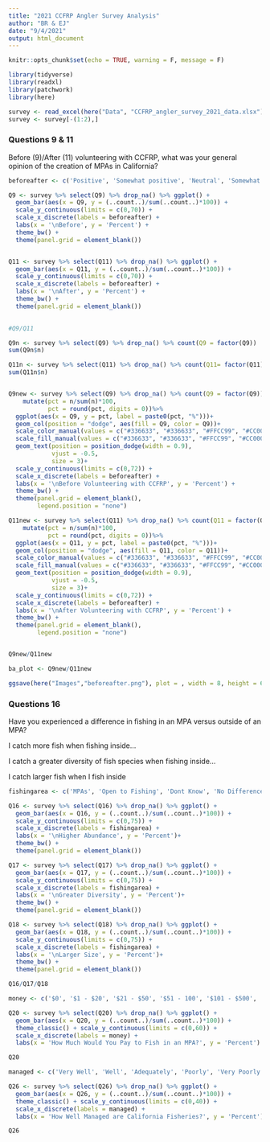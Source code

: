 ```yaml
---
title: "2021 CCFRP Angler Survey Analysis"
author: "BR & EJ"
date: "9/4/2021"
output: html_document
---
```


```r

knitr::opts_chunk$set(echo = TRUE, warning = F, message = F)

```

```r

library(tidyverse)
library(readxl)
library(patchwork)
library(here)

```


```r

survey <- read_excel(here("Data", "CCFRP_angler_survey_2021_data.xlsx"))
survey <- survey[-(1:2),]

```

### Questions 9 & 11

Before (9)/After (11) volunteering with CCFRP, what was your general opinion of the creation of MPAs in California?

```r

beforeafter <- c('Positive', 'Somewhat positive', 'Neutral', 'Somewhat Negative', 'Negative', 'No opinion')

Q9 <- survey %>% select(Q9) %>% drop_na() %>% ggplot() + 
  geom_bar(aes(x = Q9, y = (..count..)/sum(..count..)*100)) +
  scale_y_continuous(limits = c(0,70)) +
  scale_x_discrete(labels = beforeafter) +
  labs(x = '\nBefore', y = 'Percent') +
  theme_bw() + 
  theme(panel.grid = element_blank())


Q11 <- survey %>% select(Q11) %>% drop_na() %>% ggplot() +
  geom_bar(aes(x = Q11, y = (..count..)/sum(..count..)*100)) +
  scale_y_continuous(limits = c(0,70)) +
  scale_x_discrete(labels = beforeafter) +
  labs(x = '\nAfter', y = 'Percent') +
  theme_bw() + 
  theme(panel.grid = element_blank())
  

#Q9/Q11

Q9n <- survey %>% select(Q9) %>% drop_na() %>% count(Q9 = factor(Q9))
sum(Q9n$n)

Q11n <- survey %>% select(Q11) %>% drop_na() %>% count(Q11= factor(Q11))
sum(Q11n$n)


Q9new <- survey %>% select(Q9) %>% drop_na() %>% count(Q9 = factor(Q9))%>% 
    mutate(pct = n/sum(n)*100,
           pct = round(pct, digits = 0))%>%
  ggplot(aes(x = Q9, y = pct, label = paste0(pct, "%")))+
  geom_col(position = "dodge", aes(fill = Q9, color = Q9))+
  scale_color_manual(values = c("#336633", "#336633", "#FFCC99", "#CC0000", "#CC0000", "#666666"))+
  scale_fill_manual(values = c("#336633", "#336633", "#FFCC99", "#CC0000", "#CC0000", "#666666"))+
  geom_text(position = position_dodge(width = 0.9),
            vjust = -0.5,
            size = 3)+
  scale_y_continuous(limits = c(0,72)) +
  scale_x_discrete(labels = beforeafter) +
  labs(x = '\nBefore Volunteering with CCFRP', y = 'Percent') +
  theme_bw() + 
  theme(panel.grid = element_blank(),
        legend.position = "none")

Q11new <- survey %>% select(Q11) %>% drop_na() %>% count(Q11 = factor(Q11))%>% 
    mutate(pct = n/sum(n)*100,
           pct = round(pct, digits = 0))%>%
  ggplot(aes(x = Q11, y = pct, label = paste0(pct, "%")))+
  geom_col(position = "dodge", aes(fill = Q11, color = Q11))+
  scale_color_manual(values = c("#336633", "#336633", "#FFCC99", "#CC0000", "#CC0000", "#666666"))+
  scale_fill_manual(values = c("#336633", "#336633", "#FFCC99", "#CC0000", "#CC0000", "#666666"))+
  geom_text(position = position_dodge(width = 0.9),
            vjust = -0.5,
            size = 3)+
  scale_y_continuous(limits = c(0,72)) +
  scale_x_discrete(labels = beforeafter) +
  labs(x = '\nAfter Volunteering with CCFRP', y = 'Percent') +
  theme_bw() + 
  theme(panel.grid = element_blank(),
        legend.position = "none")


Q9new/Q11new

ba_plot <- Q9new/Q11new

ggsave(here("Images","beforeafter.png"), plot = , width = 8, height = 6, dpi = 1000)

```


### Questions 16

Have you experienced a difference in fishing in an MPA versus outside of an MPA?

I catch more fish when fishing inside…

I catch a greater diversity of fish species when fishing inside…

I catch larger fish when I fish inside

```r

fishingarea <- c('MPAs', 'Open to Fishing', 'Dont Know', 'No Difference')

Q16 <- survey %>% select(Q16) %>% drop_na() %>% ggplot() +
  geom_bar(aes(x = Q16, y = (..count..)/sum(..count..)*100)) +
  scale_y_continuous(limits = c(0,75)) +
  scale_x_discrete(labels = fishingarea) +
  labs(x = '\nHigher Abundance', y = 'Percent')+
  theme_bw() + 
  theme(panel.grid = element_blank())

Q17 <- survey %>% select(Q17) %>% drop_na() %>% ggplot() +
  geom_bar(aes(x = Q17, y = (..count..)/sum(..count..)*100)) +
  scale_y_continuous(limits = c(0,75)) +
  scale_x_discrete(labels = fishingarea) +
  labs(x = '\nGreater Diversity', y = 'Percent')+
  theme_bw() + 
  theme(panel.grid = element_blank())

Q18 <- survey %>% select(Q18) %>% drop_na() %>% ggplot() +
  geom_bar(aes(x = Q18, y = (..count..)/sum(..count..)*100)) +
  scale_y_continuous(limits = c(0,75)) +
  scale_x_discrete(labels = fishingarea) +
  labs(x = '\nLarger Size', y = 'Percent')+
  theme_bw() + 
  theme(panel.grid = element_blank())

Q16/Q17/Q18

```


```r

money <- c('$0', '$1 - $20', '$21 - $50', '$51 - 100', '$101 - $500', '>$500')

Q20 <- survey %>% select(Q20) %>% drop_na() %>% ggplot() +
  geom_bar(aes(x = Q20, y = (..count..)/sum(..count..)*100)) +
  theme_classic() + scale_y_continuous(limits = c(0,60)) +
  scale_x_discrete(labels = money) +
  labs(x = 'How Much Would You Pay to Fish in an MPA?', y = 'Percent')

Q20


```

```r

managed <- c('Very Well', 'Well', 'Adequately', 'Poorly', 'Very Poorly', 'Not Managed', 'Dont Know')

Q26 <- survey %>% select(Q26) %>% drop_na() %>% ggplot() +
  geom_bar(aes(x = Q26, y = (..count..)/sum(..count..)*100)) +
  theme_classic() + scale_y_continuous(limits = c(0,40)) +
  scale_x_discrete(labels = managed) +
  labs(x = 'How Well Managed are California Fisheries?', y = 'Percent')

Q26


```


